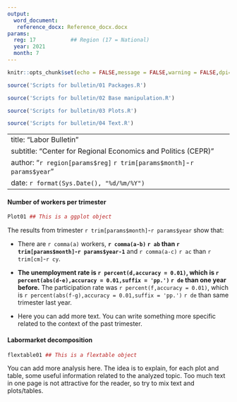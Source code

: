 ```yaml
---
output: 
  word_document:
   reference_docx: Reference_docx.docx
params:
  reg: 17           ## Region (17 = National)
  year: 2021
  month: 7
---
```


```r
knitr::opts_chunk$set(echo = FALSE,message = FALSE,warning = FALSE,dpi=300)
```

```r
source('Scripts for bulletin/01 Packages.R')
```

```r
source('Scripts for bulletin/02 Base manipulation.R')
```

```r
source('Scripts for bulletin/03 Plots.R')
```

```r
source('Scripts for bulletin/04 Text.R')
```

---
title: "Labor Bulletin"
subtitle: "Center for Regional Economics and Politics (CEPR)"
author: "`r region[params$reg]` `r trim[params$month]`-`r params$year`"
date: `r format(Sys.Date(), "%d/%m/%Y")`
---

#### Number of workers per trimester

```r
Plot01 ## This is a ggplot object
```

The results from trimester `r trim[params$month]`-`r params$year` show that:

* There are `r comma(a)` workers, **`r comma(a-b)` `r ab` than `r trim[params$month]`-`r params$year-1`** and `r comma(a-c)` `r ac` than `r trim[cm]`-`r cy`.

* **The unemployment rate is `r percent(d,accuracy = 0.01)`, which is `r percent(abs(d-e),accuracy = 0.01,suffix = 'pp.')` `r de` than one year before.** The participation rate was `r percent(f,accuracy = 0.01)`, which is `r percent(abs(f-g),accuracy = 0.01,suffix = 'pp.')` `r de` than same trimester last year.

* Here you can add more text. You can write something more specific related to the context of the past trimester.

#### Labormarket decomposition

```r
flextable01 ## This is a flextable object
```

You can add more analysis here. The idea is to explain, for each plot and table, some useful information related to the analyzed topic. Too much text in one page is not attractive for the reader, so try to mix text and plots/tables.


